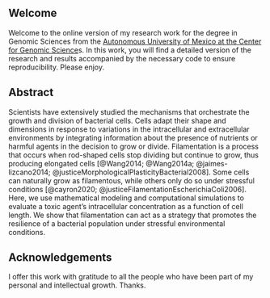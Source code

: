 ::: {.content-visible when-format="html"}
## Welcome {.unnumbered}

Welcome to the online version of my research work for the degree in
Genomic Sciences from the [Autonomous University of Mexico at the Center
for Genomic Science](https://www.ccg.unam.mx/)s. In this work, you will
find a detailed version of the research and results accompanied by the
necessary code to ensure reproducibility. Please enjoy.
:::

## Abstract {.unnumbered}

Scientists have extensively studied the mechanisms that orchestrate the
growth and division of bacterial cells. Cells adapt their shape and
dimensions in response to variations in the intracellular and
extracellular environments by integrating information about the presence
of nutrients or harmful agents in the decision to grow or divide.
Filamentation is a process that occurs when rod-shaped cells stop
dividing but continue to grow, thus producing elongated cells
[@Wang2014; @Wang2014a; @jaimes-lizcano2014;
@justiceMorphologicalPlasticityBacterial2008]. Some cells can naturally
grow as filamentous, while others only do so under stressful conditions
[@cayron2020; @justiceFilamentationEscherichiaColi2006]. Here, we use
mathematical modeling and computational simulations to evaluate a toxic
agent's intracellular concentration as a function of cell length. We
show that filamentation can act as a strategy that promotes the
resilience of a bacterial population under stressful environmental
conditions.

## Acknowledgements {.unnumbered}

I offer this work with gratitude to all the people who have been part of
my personal and intellectual growth. Thanks.
